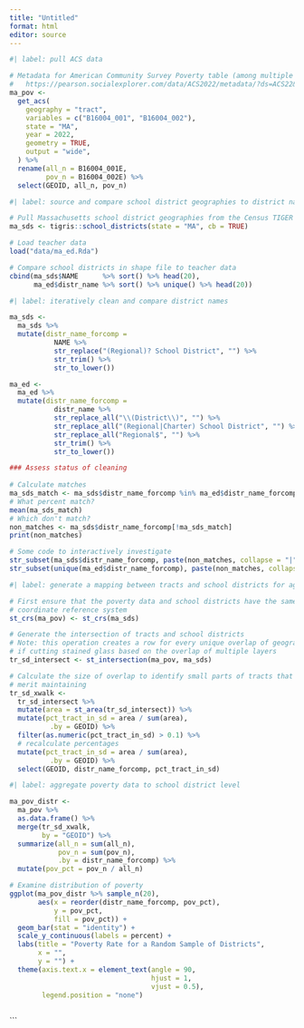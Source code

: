 ```yaml
---
title: "Untitled"
format: html
editor: source
---
```


```r
#| label: pull ACS data

# Metadata for American Community Survey Poverty table (among multiple options): 
#   https://pearson.socialexplorer.com/data/ACS2022/metadata/?ds=ACS22&table=B16004
ma_pov <- 
  get_acs( 
    geography = "tract", 
    variables = c("B16004_001", "B16004_002"),
    state = "MA", 
    year = 2022,
    geometry = TRUE,
    output = "wide",
  ) %>% 
  rename(all_n = B16004_001E,
         pov_n = B16004_002E) %>% 
  select(GEOID, all_n, pov_n)

```

```r
#| label: source and compare school district geographies to district names in teacher data

# Pull Massachusetts school district geographies from the Census TIGER service
ma_sds <- tigris::school_districts(state = "MA", cb = TRUE)

# Load teacher data
load("data/ma_ed.Rda")

# Compare school districts in shape file to teacher data
cbind(ma_sds$NAME      %>% sort() %>% head(20), 
      ma_ed$distr_name %>% sort() %>% unique() %>% head(20))
```

```r
#| label: iteratively clean and compare district names

ma_sds <- 
  ma_sds %>% 
  mutate(distr_name_forcomp = 
           NAME %>% 
           str_replace("(Regional)? School District", "") %>% 
           str_trim() %>% 
           str_to_lower())

ma_ed <- 
  ma_ed %>% 
  mutate(distr_name_forcomp =
           distr_name %>% 
           str_replace_all("\\(District\\)", "") %>% 
           str_replace_all("(Regional|Charter) School District", "") %>% 
           str_replace_all("Regional$", "") %>% 
           str_trim() %>% 
           str_to_lower())

### Assess status of cleaning
  
# Calculate matches
ma_sds_match <- ma_sds$distr_name_forcomp %in% ma_ed$distr_name_forcomp
# What percent match?
mean(ma_sds_match)
# Which don't match?
non_matches <- ma_sds$distr_name_forcomp[!ma_sds_match]
print(non_matches)

# Some code to interactively investigate
str_subset(ma_sds$distr_name_forcomp, paste(non_matches, collapse = "|"))
str_subset(unique(ma_ed$distr_name_forcomp), paste(non_matches, collapse = "|"))


```

```r
#| label: generate a mapping between tracts and school districts for aggregation

# First ensure that the poverty data and school districts have the same 
# coordinate reference system
st_crs(ma_pov) <- st_crs(ma_sds)

# Generate the intersection of tracts and school districts
# Note: this operation creates a row for every unique overlap of geography, as
# if cutting stained glass based on the overlap of multiple layers
tr_sd_intersect <- st_intersection(ma_pov, ma_sds)

# Calculate the size of overlap to identify small parts of tracts that do not
# merit maintaining
tr_sd_xwalk <- 
  tr_sd_intersect %>% 
  mutate(area = st_area(tr_sd_intersect)) %>% 
  mutate(pct_tract_in_sd = area / sum(area),
          .by = GEOID) %>% 
  filter(as.numeric(pct_tract_in_sd) > 0.1) %>% 
  # recalculate percentages
  mutate(pct_tract_in_sd = area / sum(area),
          .by = GEOID) %>% 
  select(GEOID, distr_name_forcomp, pct_tract_in_sd)

```

```r
#| label: aggregate poverty data to school district level

ma_pov_distr <- 
  ma_pov %>% 
  as.data.frame() %>% 
  merge(tr_sd_xwalk,
        by = "GEOID") %>% 
  summarize(all_n = sum(all_n),
            pov_n = sum(pov_n),
            .by = distr_name_forcomp) %>% 
  mutate(pov_pct = pov_n / all_n)

# Examine distribution of poverty
ggplot(ma_pov_distr %>% sample_n(20),
       aes(x = reorder(distr_name_forcomp, pov_pct),
           y = pov_pct,
           fill = pov_pct)) +
  geom_bar(stat = "identity") +
  scale_y_continuous(labels = percent) + 
  labs(title = "Poverty Rate for a Random Sample of Districts",
       x = "",
       y = "") +
  theme(axis.text.x = element_text(angle = 90,
                                   hjust = 1,
                                   vjust = 0.5),
        legend.position = "none")
  
```
```

